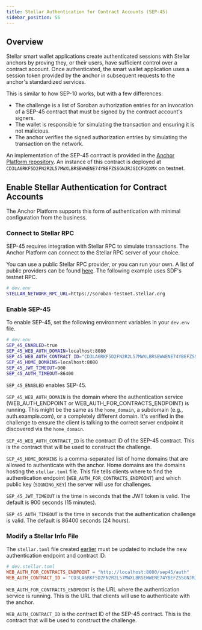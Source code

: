 ```yaml
---
title: Stellar Authentication for Contract Accounts (SEP-45)
sidebar_position: 55
---
```



## Overview

Stellar smart wallet applications create authenticated sessions with Stellar anchors by proving they, or their users, have sufficient control over a contract account. Once authenticated, the smart wallet application uses a session token provided by the anchor in subsequent requests to the anchor's standardized services.

This is similar to how SEP-10 works, but with a few differences:

- The challenge is a list of Soroban authorization entries for an invocation of a SEP-45 contract that must be signed by the contract account's signers.
- The wallet is responsible for simulating the transaction and ensuring it is not malicious.
- The anchor verifies the signed authorization entries by simulating the transaction on the network.

An implementation of the SEP-45 contract is provided in the [Anchor Platform repository][sep-45-contract]. An instance of this contract is deployed at `CD3LA6RKF5D2FN2R2L57MWXLBRSEWWENE74YBEFZSSGNJRJGICFGQXMX` on testnet.

## Enable Stellar Authentication for Contract Accounts

The Anchor Platform supports this form of authentication with minimal configuration from the business.

### Connect to Stellar RPC

SEP-45 requires integration with Stellar RPC to simulate transactions. The Anchor Platform can connect to the Stellar RPC server of your choice.

You can use a public Stellar RPC provider, or you can run your own. A list of public providers can be found [here][rpc-providers]. The following example uses SDF's testnet RPC.

<CodeExample>

```bash
# dev.env
STELLAR_NETWORK_RPC_URL=https://soroban-testnet.stellar.org
```

</CodeExample>

### Enable SEP-45

To enable SEP-45, set the following environment variables in your `dev.env` file.

<CodeExample>

```bash
# dev.env
SEP_45_ENABLED=true
SEP_45_WEB_AUTH_DOMAIN=localhost:8080
SEP_45_WEB_AUTH_CONTRACT_ID="CD3LA6RKF5D2FN2R2L57MWXLBRSEWWENE74YBEFZSSGNJRJGICFGQXMX"
SEP_45_HOME_DOMAINS=localhost:8080
SEP_45_JWT_TIMEOUT=900
SEP_45_AUTH_TIMEOUT=86400
```

</CodeExample>

`SEP_45_ENABLED` enables SEP-45.

`SEP_45_WEB_AUTH_DOMAIN` is the domain where the authentication service (WEB_AUTH_ENDPOINT or WEB_AUTH_FOR_CONTRACTS_ENDPOINT) is running. This might be the same as the `home_domain`, a subdomain (e.g., auth.example.com), or a completely different domain. It's verified in the challenge to ensure the client is talking to the correct server endpoint it discovered via the `home_domain`.

`SEP_45_WEB_AUTH_CONTRACT_ID` is the contract ID of the SEP-45 contract. This is the contract that will be used to construct the challenge.

`SEP_45_HOME_DOMAINS` is a comma-separated list of home domains that are allowed to authenticate with the anchor. Home domains are the domains hosting the `stellar.toml` file. This file tells clients where to find the authentication endpoint (`WEB_AUTH_FOR_CONTRACTS_ENDPOINT`) and which public key (`SIGNING_KEY`) the server will use for challenges.

`SEP_45_JWT_TIMEOUT` is the time in seconds that the JWT token is valid. The default is 900 seconds (15 minutes).

`SEP_45_AUTH_TIMEOUT` is the time in seconds that the authentication challenge is valid. The default is 86400 seconds (24 hours).

### Modify a Stellar Info File

The `stellar.toml` file created [earlier][sep1-ap] must be updated to include the new authentication endpoint and contract ID.

<CodeExample>

```toml
# dev.stellar.toml
WEB_AUTH_FOR_CONTRACTS_ENDPOINT = "http://localhost:8080/sep45/auth"
WEB_AUTH_CONTRACT_ID = "CD3LA6RKF5D2FN2R2L57MWXLBRSEWWENE74YBEFZSSGNJRJGICFGQXMX"
```

</CodeExample>

`WEB_AUTH_FOR_CONTRACTS_ENDPOINT` is the URL where the authentication service is running. This is the URL that clients will use to authenticate with the anchor.

`WEB_AUTH_CONTRACT_ID` is the contract ID of the SEP-45 contract. This is the contract that will be used to construct the challenge.

[sep1-ap]: ../sep1/README.mdx
[sep-45]: https://github.com/stellar/stellar-protocol/blob/master/ecosystem/sep-0045.md
[sep-45-contract]: https://github.com/stellar/anchor-platform/tree/feature/c-accounts/soroban
[rpc-providers]: /docs/data/apis/api-providers
